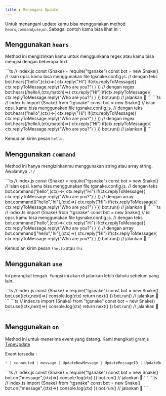 ```yaml
---
title : Menangani Update
---
```


Untuk menangani update kamu bisa menggunakan method `hears`,`command`,`use`,`on`. Sebagai contoh kamu bisa lihat ini :

## Menggunakan `hears`
Method ini mengizinkan kamu untuk menggunkana regex atau kamu bisa mengisi dengan beberapa text

<TabGroup>
    <TabContent name="javascript">
    ```ts
    // index.js
    const {Snake} = require("tgsnake")
    const bot = new Snake() // isian opsi. kamu bisa menggunakan file tgsnake.config.js.
    // dengan teks
    bot.hears("hello",(ctx)=>{
      ctx.reply("Hi") 
      if(ctx.replyToMessage){ 
        ctx.replyToMessage.reply("Who are you?")
      }
    })
    // dengan regex 
    bot.hears(/hello/i,(ctx,match)=>{
      ctx.reply("Hi") 
      if(ctx.replyToMessage){ 
        ctx.replyToMessage.reply("Who are you?")
      }
    })
    bot.run() // jalankan 🐍
    ```
    </TabContent>
    <TabContent name="typescript">
    ```ts 
    // index.ts
    import {Snake} from "tgsnake"
    const bot = new Snake() // isian opsi. kamu bisa menggunakan file tgsnake.config.js.
    // dengan teks
    bot.hears("hello",(ctx)=>{
      ctx.reply("Hi") 
      if(ctx.replyToMessage){ 
        ctx.replyToMessage.reply("Who are you?")
      }
    })
    // dengan regex 
    bot.hears(/hello/i,(ctx,match)=>{
      ctx.reply("Hi") 
      if(ctx.replyToMessage){ 
        ctx.replyToMessage.reply("Who are you?")
      }
    })
    bot.run() // jalankan 🐍
    ```
    </TabContent>
</TabGroup>

Kemudian kirim pesan `hello`.

## Menggunakan `command`
Method ini hanya mengizinkanmu menggunakan string atau array string. Awalannya `.!/`

<TabGroup>
    <TabContent name="javascript">
    ```ts
    // index.js
    const {Snake} = require("tgsnake")
    const bot = new Snake() // isian opsi. kamu bisa menggunakan file tgsnake.config.js.
    // dengan teks
    bot.command("hello",(ctx)=>{
      ctx.reply("Hi") 
      if(ctx.replyToMessage){ 
        ctx.replyToMessage.reply("Who are you?")
      }
    })
    // dengan array
    bot.command(["hello","hi"],(ctx)=>{
      ctx.reply("Hi") 
      if(ctx.replyToMessage){ 
        ctx.replyToMessage.reply("Who are you?")
      }
    })
    bot.run() // jalankan 🐍
    ```
    </TabContent>
    <TabContent name="typescript">
    ```ts 
    // index.ts
    import {Snake} from "tgsnake"
    const bot = new Snake() // isi opsi. kamu bisa menggunakan file tgsnake.config.js.
    // dengan teks
    bot.command("hello",(ctx)=>{
      ctx.reply("Hi") 
      if(ctx.replyToMessage){ 
        ctx.replyToMessage.reply("Who are you?")
      }
    })
    // dengan array
    bot.command(["hello","hi"],(ctx)=>{
      ctx.reply("Hi") 
      if(ctx.replyToMessage){ 
        ctx.replyToMessage.reply("Who are you?")
      }
    })
    bot.run() // jalankan 🐍
    ```
    </TabContent>
</TabGroup>

Kemudian kirim pesan `!hello` atau `!hi`
## Menggunakan `use`
Ini perangkat tengah. Fungsi ini akan di jalankan lebih dahulu sebelum yang lain.

<TabGroup>
    <TabContent name="javascript">
    ```ts 
    // index.js
    const {Snake} = require("tgsnake")
    const bot = new Snake() 
    bot.use((ctx,next)=>{
        console.log(ctx)
        return next()
    })
    bot.run() // jalankan 🐍
    ```
    </TabContent>
    <TabContent name="typescript">
    ```ts 
    // index.ts
    import {Snake} from "tgsnake"
    const bot = new Snake() 
    bot.use((ctx,next)=>{
        console.log(ctx)
        return next()
    })
    bot.run() // jalankan 🐍
    ```
    </TabContent>
</TabGroup>

## Menggunakan `on`
Method ini untuk menerima event yang datang. Kami mengikuti gramjs [TypeUpdate](https://gram.js.org/beta/modules/tl_api.api.html#typeupdate)

Event tersedia :
```ts
* | connected | message | UpdateNewMessage | UpdateMessageID | UpdateDeleteMessages | UpdateUserTyping | UpdateChatUserTyping | UpdateChatParticipants | UpdateUserStatus | UpdateUserName | UpdateUserPhoto | UpdateNewEncryptedMessage | UpdateEncryptedChatTyping | UpdateEncryption | UpdateEncryptedMessagesRead | UpdateChatParticipantAdd | UpdateChatParticipantDelete | UpdateDcOptions | UpdateNotifySettings | UpdateServiceNotification | UpdatePrivacy | UpdateUserPhone | UpdateReadHistoryInbox | UpdateReadHistoryOutbox | UpdateWebPage | UpdateReadMessagesContents | UpdateChannelTooLong | UpdateChannel | UpdateNewChannelMessage | UpdateReadChannelInbox | UpdateDeleteChannelMessages | UpdateChannelMessageViews | UpdateChatParticipantAdmin | UpdateNewStickerSet | UpdateStickerSetsOrder | UpdateStickerSets | UpdateSavedGifs | UpdateBotInlineQuery | UpdateBotInlineSend | UpdateEditChannelMessage | UpdateBotCallbackQuery | UpdateEditMessage | UpdateInlineBotCallbackQuery | UpdateReadChannelOutbox | UpdateDraftMessage | UpdateReadFeaturedStickers | UpdateRecentStickers | UpdateConfig | UpdatePtsChanged | UpdateChannelWebPage | UpdateDialogPinned | UpdatePinnedDialogs | UpdateBotWebhookJSON | UpdateBotWebhookJSONQuery | UpdateBotShippingQuery | UpdateBotPrecheckoutQuery | UpdatePhoneCall | UpdateLangPackTooLong | UpdateLangPack | UpdateFavedStickers | UpdateChannelReadMessagesContents | UpdateContactsReset | UpdateChannelAvailableMessages | UpdateDialogUnreadMark | UpdateMessagePoll | UpdateChatDefaultBannedRights | UpdateFolderPeers | UpdatePeerSettings | UpdatePeerLocated | UpdateNewScheduledMessage | UpdateDeleteScheduledMessages | UpdateTheme | UpdateGeoLiveViewed | UpdateLoginToken | UpdateMessagePollVote | UpdateDialogFilter | UpdateDialogFilterOrder | UpdateDialogFilters | UpdatePhoneCallSignalingData | UpdateChannelMessageForwards | UpdateReadChannelDiscussionInbox | UpdateReadChannelDiscussionOutbox | UpdatePeerBlocked | UpdateChannelUserTyping | UpdatePinnedMessages | UpdatePinnedChannelMessages | UpdateChat | UpdateGroupCallParticipants | UpdateGroupCall | UpdatePeerHistoryTTL | UpdateChatParticipant | UpdateChannelParticipant | UpdateBotStopped | UpdateGroupCallConnection | UpdateBotCommands
```

<TabGroup>
    <TabContent name="javascript">
    ```ts 
    // index.js
    const {Snake} = require("tgsnake")
    const bot = new Snake() 
    bot.on("message",(ctx)=>{
        console.log(ctx)
    })
    bot.run() // jalankan 🐍
    ```
    </TabContent>
    <TabContent name="typescript">
    ```ts 
    // index.ts
    import {Snake} from "tgsnake"
    const bot = new Snake() 
    bot.on("message",(ctx)=>{
        console.log(ctx)
    })
    bot.run() // jalankan 🐍
    ```
    </TabContent>
</TabGroup>
